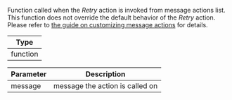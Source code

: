 Function called when the *Retry* action is invoked from message actions list.
This function does not override the default behavior of the *Retry* action.
Please refer to [the guide on customizing message actions](/reactnative/guides/customize-message-actions) for details.

| Type |
| - |
| function |

| Parameter | Description |
| - | - |
| message | message the action is called on |
